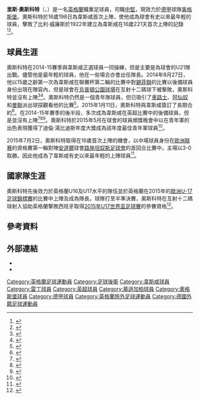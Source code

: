 {{noteTA
|G1=Football
|G2=EPL
|G3=FAcup
|G4=uefa
|1=zh-cn:奥克斯福德;zh-hk:奧斯科特;zh-tw:奧克斯福德
}}

{{Infobox football biography
|           name = 里斯·奧斯科特<br />''Reece Oxford''
|          image = Reece Oxford West Ham August 2014.jpg
|     image_size = 200
| caption =里斯·奧斯科特於2014年8月對[[谢菲尔德联足球俱乐部|谢菲尔德联]]的賽事前熱身
|       fullname = Reece Joel Oxford<ref>{{cite web|url=http://m.premierleague.com/en-gb/news/article.080815-2015-2016-premier-league-squad-numbers-released.html|title=Player shirt numbers for 20 Barclays Premier League clubs released|publisher=Premier League|date=8 August 2015|accessdate=9 August 2015|deadurl=yes|archiveurl=https://web.archive.org/web/20150809220849/http://m.premierleague.com/en-gb/news/article.080815-2015-2016-premier-league-squad-numbers-released.html|archivedate=2015-08-09}}</ref>
|     birth_date = {{birth date and age|1998|12|16|df=y}}<ref name=11v11>{{cite web |url=http://www.11v11.com/players/reece-oxford-242686/ |title=Reece Oxford |work=11v11.com |publisher=AFS Enterprises |accessdate=11 April 2016 |archive-date=2020-08-11 |archive-url=https://web.archive.org/web/20200811123559/https://www.11v11.com/players/reece-oxford-242686/ |dead-url=no }}</ref>
|    birth_place = {{ENG}}[[埃德蒙頓_(倫敦)|埃德蒙頓]]
| height = {{height|m=1.91}}<ref name=11v11/>
| position = [[後衛_(足球)|中堅]]
| currentclub =  [[奥格斯堡足球俱乐部|奥格斯堡]]
| clubnumber = 36
| youthyears1 = {{0|0000}}–2011
|youthclubs1 = [[托特纳姆热刺足球俱乐部|热刺]]<ref name=Tottenham>{{cite news|title=West Ham youngster Reece Oxford reveals he was rejected by Tottenham|url=https://www.theguardian.com/football/2015/aug/10/reece-oxford-west-ham-tottenham|accessdate=10 August 2015|newspaper=The Guardian|location=London|date=10 August 2015|archive-date=2021-03-04|archive-url=https://web.archive.org/web/20210304184827/https://www.theguardian.com/football/2015/aug/10/reece-oxford-west-ham-tottenham|dead-url=no}}</ref>
| youthyears2 = 2011–2014
|youthclubs2 = [[西汉姆联足球俱乐部|西汉姆联]]
| years1 = 2014–2019
| clubs1 = [[西汉姆联足球俱乐部|西汉姆联]]
| caps1 = 8
| goals1 = 0
| years2 = 2017
| clubs2 = → [[雷丁足球俱乐部|雷丁]]
| caps2 = 5
| goals2 = 0
| years3 = 2017
| clubs3 = → [[门兴格拉德巴赫足球俱乐部|门兴格拉德巴赫]]
| caps3 = 3
| goals3 = 0
| years4 = 2018
| clubs4 = → [[门兴格拉德巴赫足球俱乐部|门兴格拉德巴赫]]
| caps4 = 4
| goals4 = 0
| clubs5 = → [[奥格斯堡足球俱乐部|奥格斯堡]]
| caps5 = 8
| goals5 = 0
| years5 = 2019
| clubs6 = [[奥格斯堡足球俱乐部|奥格斯堡]]
| caps6 = 15
| goals6 = 0
| years6 = 2019–
| nationalyears1 = 2013
| nationalteam1  = [[英格蘭16歲以下足球代表隊|英格蘭U16]]
| nationalcaps1  = 3
| nationalgoals1 = 0
| nationalyears2 = 2014–2015
| nationalteam2  = [[英格蘭17歲以下足球代表隊|英格蘭U17]]
| nationalcaps2  = 18
| nationalgoals2 = 1
| nationalyears3 = 2016
| nationalteam3  = [[英格蘭18歲以下足球代表隊|英格蘭U18]]
| nationalcaps3  = 2
| nationalgoals3 = 0
| nationalyears4 = 2015–2017
| nationalteam4  = [[英格蘭19歲以下足球代表隊|英格蘭U19]]
| nationalcaps4  = 7
| nationalgoals4 = 0
| nationalyears5 = 2016–2017
| nationalteam5  = [[英格蘭20歲以下足球代表隊|英格蘭U20]]
| nationalcaps5  = 6
| nationalgoals5 = 0
| pcupdate = 2020年10月4日
| ntupdate = 2017年11月14日
}}

'''里斯·奧斯科特'''（{{lang-en|'''Reece Oxford'''}}，{{bd|1998年|12月16日|catIdx=Oxford, Reece}}）是一名[[英格蘭|英格蘭]]職業足球員，司職[[後衛_(足球)|中堅]]，現效力於[[德甲|德甲]]球隊[[奥格斯堡足球俱乐部|奥格斯堡]]。奧斯科特於16歲198日為韋斯咸首次上陣，使他成為球會有史以來最年輕的球員，擊敗了比利·威廉斯於1922年建立為韋斯咸在16歲221天首次上陣的記錄<ref>{{cite web|url=https://twitter.com/whufc_official/status/616265083187036160|title=West Ham United FC on Twitter|work=Twitter|accessdate=2 July 2015|archive-date=2019-06-30|archive-url=https://web.archive.org/web/20190630195458/https://twitter.com/WestHamUtd/status/616265083187036160|dead-url=no}}</ref><ref>{{cite web|url=https://twitter.com/whufc_official/status/616265561752911872|title=West Ham United FC on Twitter|work=Twitter|accessdate=2 July 2015|archive-date=2019-12-14|archive-url=https://web.archive.org/web/20191214132846/https://twitter.com/whufc_official/status/616265561752911872|dead-url=no}}</ref>。

==球員生涯==
奧斯科特在2014-15賽季與韋斯咸正選球員一同操練，但是主要是為球會的U21隊出戰。儘管他是最年輕的球員，他在一些場合亦會出任隊長。2014年8月27日，他以15歲之齡第一次為韋斯咸在聯賽杯第二輪的比賽中對[[錫菲聯|錫菲聯]]的比賽以後備球員身份出現在陣容內，但是球會在[[烏普頓公園球場|烏普頓公園球場]]在亙射十二碼球下被撃敗，奧斯科特並沒有上陣<ref>{{cite web|url=http://www.bbc.co.uk/sport/0/football/28847232|title=BBC Sport — West Ham United 1-1 Sheffield United (4-5 on pens)|work=BBC Sport|accessdate=1 July 2015|archive-date=2015-11-25|archive-url=https://web.archive.org/web/20151125003555/http://www.bbc.co.uk/sport/0/football/28847232|dead-url=no}}</ref><ref>{{cite web|url=http://www.dailymail.co.uk/sport/football/article-2735024/Reece-Oxford-makes-West-Ham-bench-aged-just-15-years-old-Hammers-look-hold-Arsenal-Manchester-United.html|title=Reece Oxford on West Ham bench aged 15 years old amidst Arsenal interest — Daily Mail Online|work=Mail Online|accessdate=1 July 2015|archive-date=2016-03-05|archive-url=https://web.archive.org/web/20160305032711/http://www.dailymail.co.uk/sport/football/article-2735024/Reece-Oxford-makes-West-Ham-bench-aged-just-15-years-old-Hammers-look-hold-Arsenal-Manchester-United.html|dead-url=no}}</ref>。奧斯科特仍然是一個青年隊球員，但已吸引了[[車路士|車路士]]、[[阿仙奴|阿仙奴]]和[[曼聯|曼聯]]派出球探觀看他的比賽<ref>{{cite web | url=http://www1.skysports.com/football/news/11685/9546210/transfer-news-west-ham-teenager-reece-oxford-yet-to-agree-professional-contract | title=Transfer news: West Ham teenager Reece Oxford yet to agree professional contract | publisher=ww1.skysports.com | accessdate=4 July 2015 | archive-date=2020-03-19 | archive-url=https://web.archive.org/web/20200319023849/https://www.skysports.com/football/news/11685/9546210/transfer-news-west-ham-teenager-reece-oxford-yet-to-agree-professional-contract | dead-url=no }}</ref>。2015年1月11日，奧斯科特與韋斯咸簽訂了長期合約<ref>{{cite web|url=http://www.thefa.com/news/england/development/2015/jan/england-u17s-captain-reece-oxford-pens-first-pro-deal-at-west-ham-140115|title=England U17s skipper Reece Oxford pens long-term contract with West Ham United on the pitch — England — The FA|author=The Football Association|publisher=|accessdate=1 July 2015|archive-date=2019-06-30|archive-url=https://web.archive.org/web/20190630195504/http://www.thefa.com/news/2015/jan/14/england-u17s-captain-reece-oxford-pens-first-pro-deal-at-west-ham-140115|dead-url=no}}</ref>。在2014-15年賽季的後半段，多次成為韋斯咸在英超比賽中的後備球員，但是並沒有上陣<ref>{{cite web|url=http://www.bbc.co.uk/sport/0/football/32460283|title=BBC Sport — West Ham United 1-0 Burnley|author=Chris Osborne|work=BBC Sport|accessdate=1 July 2015|archive-date=2015-06-25|archive-url=https://web.archive.org/web/20150625041020/http://www.bbc.co.uk/sport/0/football/32460283|dead-url=no}}</ref><ref>{{cite web|url=http://www.bbc.co.uk/sport/0/football/32363168|title=BBC Sport — Queens Park Rangers 0-0 West Ham United|author=Michael Emons|work=BBC Sport|accessdate=1 July 2015|archive-date=2015-07-04|archive-url=https://web.archive.org/web/20150704003325/http://www.bbc.co.uk/sport/0/football/32363168|dead-url=no}}</ref><ref name="thefootballassociation">{{cite web|url=http://www.thefa.com/news/england/development/2015/may/west-hams-reece-oxford-aims-to-put-sam-allardyces-lessons-into-practice-with-england-u17s-060515|title=West Ham and England U17s defender Reece Oxford aims to put Big Sam's lessons into practice against Europe's best — England — The FA|author=The Football Association|publisher=|accessdate=1 July 2015|archive-date=2019-06-30|archive-url=https://web.archive.org/web/20190630195459/http://www.thefa.com/news/england/development/2015/may/west-hams-reece-oxford-aims-to-put-sam-allardyces-lessons-into-practice-with-england-u17s-060515|dead-url=no}}</ref>。奧斯科特於2015年5月在球會的球員頒獎晚會中以在青年軍的出色表現獲得了迪倫·湯比迪斯年度大獎成為該年度最佳青年軍球員<ref>{{cite web|url=http://www.whufc.com/News/Articles/2015/May/6-May/Oxford-collects-Dylan-Tombides-Award|title=Oxford collects Dylan Tombides Award — West Ham United|publisher=|accessdate=2 July 2015|deadurl=yes|archiveurl=https://web.archive.org/web/20150702064510/http://www.whufc.com/News/Articles/2015/May/6-May/Oxford-collects-Dylan-Tombides-Award|archivedate=2015-07-02}}</ref>。

2015年7月2日，奧斯科特取得在16歲首次上陣的機會，以中場球員身份在[[欧足联欧洲联赛|欧洲联赛]]的資格賽第一輪對陣[[安道爾|安道爾]]球會[[盧西塔諾斯足球俱樂部|路施坦奴斯足球會]]的首回合比賽中，主場以3-0取勝。因此他成為了韋斯咸有史以來最年輕的上陣球員<ref name=lusitans1>{{cite news | url=http://www.independent.co.uk/sport/football/european/west-ham-30-lusitans-match-report-diafra-sakho-gives-hammers-winning-start-to-marathon-season-10362711.html | title=West Ham vs Lusitans match report: Diafra Sakho gives Hammers winning start to marathon season | work=The Independent | date=2 July 2015 | accessdate=3 July 2015 | archive-date=2015-09-25 | archive-url=https://web.archive.org/web/20150925211253/http://www.independent.co.uk/sport/football/european/west-ham-30-lusitans-match-report-diafra-sakho-gives-hammers-winning-start-to-marathon-season-10362711.html | dead-url=no }}</ref>。

==國家隊生涯==
奧斯科特先後效力於英格蘭U16及U17水平的隊伍並於英格蘭在2015年的[[歐洲U-17足球錦標賽|歐洲U-17足球錦標賽]]的比賽中上陣及成為隊長。球隊打至半準決賽，奧斯科特在亙射十二碼球射入協助英格蘭撃敗西班牙取得[[2015年U17世界盃足球賽|2015年U17世界盃足球賽]]的參賽資格<ref>{{cite news|last1=Shergold|first1=Adam|title=England U17 0-0 Spain U17 (Pens 5-3): Young Lions win shootout to qualify for Under 17 World Cup in Chile|url=http://www.dailymail.co.uk/sport/football/article-3088218/England-U17-0-0-Spain-U17-Pens-5-3-Young-Lions-win-shootout-qualify-17-World-Cup-Chile.html|accessdate=4 July 2015|work=[[Daily_Mail|Daily Mail]]|date=19 May 2015|archive-date=2016-03-05|archive-url=https://web.archive.org/web/20160305031412/http://www.dailymail.co.uk/sport/football/article-3088218/England-U17-0-0-Spain-U17-Pens-5-3-Young-Lions-win-shootout-qualify-17-World-Cup-Chile.html|dead-url=no}}</ref>。

==參考資料==
{{reflist|30em}}

==外部連結==
*{{soccerbase|77600}}
*{{Soccerway}}

{{奧格斯堡球員名單}} 
{{DEFAULTSORT:Oxford, Reece}}
[[Category:英格蘭足球運動員|Category:英格蘭足球運動員]]
[[Category:足球後衛|Category:足球後衛]]
[[Category:韋斯咸球員|Category:韋斯咸球員]]
[[Category:雷丁球員|Category:雷丁球員]]
[[Category:英超球員|Category:英超球員]]
[[Category:慕遜加柏球員|Category:慕遜加柏球員]]
[[Category:奧格斯堡球員|Category:奧格斯堡球員]]
[[Category:德甲球員|Category:德甲球員]]
[[Category:英格蘭旅外足球運動員|Category:英格蘭旅外足球運動員]]
[[Category:德國外籍足球運動員|Category:德國外籍足球運動員]]